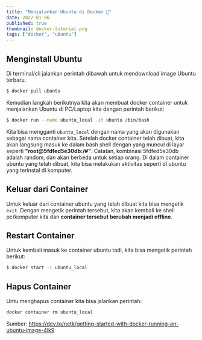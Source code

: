 ```yaml
---
title: "Menjalankan Ubuntu di Docker 🐳"
date: 2022-01-06
published: true
thumbnail: docker-tutorial.png
tags: ["docker", "ubuntu"]
---
```


## Menginstall Ubuntu

Di terminal/cli jalankan perintah dibawah untuk mendownload image Ubuntu terbaru. 

````bash
$ docker pull ubuntu
````

Kemudian langkah berikutnya kita akan membuat docker container untuk menjalankan Ubuntu di PC/Laptop kita dengan perintah berikut:

````bash
$ docker run --name ubuntu_local -it ubuntu /bin/bash
````

Kita bisa mengganti `ubuntu_local` dengan nama yang akan digunakan sebagai nama container kita. Setelah docker container telah dibuat, kita akan langsung masuk ke dalam bash shell dengan yang muncul di layar seperti **"root@5fdfed5e30db:/#"**. Catatan, kombinasi 5fdfed5e30db adalah random, dan akan berbeda untuk setiap orang. 
Di dalam container ubuntu yang telah dibuat, kita bisa melakukan aktivitas seperti di ubuntu yang terinstal di komputer. 

## Keluar dari Container
Untuk keluar dari container ubuntu yang telah dibuat kita bisa mengetik `exit`. Dengan mengetik perintah tersebut, kita akan kembali ke shell pc/komputer kita dan **container tersebut berubah menjadi offline**. 

## Restart Container
Untuk kembali masuk ke container ubuntu tadi, kita bisa mengetik perintah berikut:

````bash
$ docker start -i ubuntu_local
````

## Hapus Container
Untu menghapus container kita bisa jalankan perintah:
````bash
docker container rm ubuntu_local

````

Sumber: https://dev.to/netk/getting-started-with-docker-running-an-ubuntu-image-4lk9
